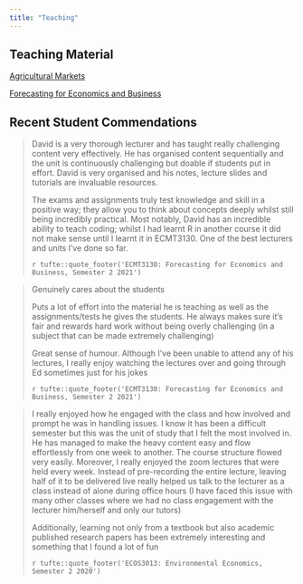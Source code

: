 ```yaml
---
title: "Teaching"
---
```


## Teaching Material

[Agricultural Markets](https://davidubilava.com/agmarkets){target="_blank"}

[Forecasting for Economics and Business](https://davidubilava.com/forecasting){target="_blank"}


## Recent Student Commendations

> David is a very thorough lecturer and has taught really challenging content very effectively. He has organised content sequentially and the unit is continuously challenging but doable if students put in effort. David is very organised and his notes, lecture slides and tutorials are invaluable resources.
>
> The exams and assignments truly test knowledge and skill in a positive way; they allow you to think about concepts deeply whilst still being incredibly practical. Most notably, David has an incredible ability to teach coding; whilst I had learnt R in another course it did not make sense until I learnt it in ECMT3130. One of the best lecturers and units I've done so far.
>
`r tufte::quote_footer('ECMT3130: Forecasting for Economics and Business, Semester 2 2021')`

> Genuinely cares about the students
>
> Puts a lot of effort into the material he is teaching as well as the assignments/tests he gives the students. He always makes sure it's fair and rewards hard work without being overly challenging (in a subject that can be made extremely challenging)
>
> Great sense of humour. Although I've been unable to attend any of his lectures, I really enjoy watching the lectures over and going through Ed sometimes just for his jokes
>
`r tufte::quote_footer('ECMT3130: Forecasting for Economics and Business, Semester 2 2021')`

> I really enjoyed how he engaged with the class and how involved and prompt he was in handling issues. I know it has been a difficult semester but this was the unit of study that I felt the most involved in. He has managed to make the heavy content easy and flow effortlessly from one week to another. The course structure flowed very easily. Moreover, I really enjoyed the zoom lectures that were held every week. Instead of pre-recording the entire lecture, leaving half of it to be delivered live really helped us talk to the lecturer as a class instead of alone during office hours (I have faced this issue with many other classes where we had no class engagement with the lecturer him/herself and only our tutors)
>
> Additionally, learning not only from a textbook but also academic published research papers has been extremely interesting and something that I found a lot of fun
>
`r tufte::quote_footer('ECOS3013: Environmental Economics, Semester 2 2020')`

